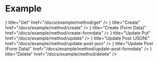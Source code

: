 
# Example

<Cards>
	<Card
		icon={
			<svg
				xmlns="http://www.w3.org/2000/svg"
				fill="none"
				viewBox="0 0 24 24"
				strokeWidth={1.5}
				stroke="currentColor"
				className="w-6 h-6"
			>
				<path
					strokeLinecap="round"
					strokeLinejoin="round"
					d="M19.5 14.25v-2.625a3.375 3.375 0 00-3.375-3.375h-1.5A1.125 1.125 0 0113.5 7.125v-1.5a3.375 3.375 0 00-3.375-3.375H8.25m0 12.75h7.5m-7.5 3H12M10.5 2.25H5.625c-.621 0-1.125.504-1.125 1.125v17.25c0 .621.504 1.125 1.125 1.125h12.75c.621 0 1.125-.504 1.125-1.125V11.25a9 9 0 00-9-9z"
				/>
			</svg>
		}
		title="Get"
		href="/docs/example/method/get"
	/>
	<Card
		icon={
			<svg
				xmlns="http://www.w3.org/2000/svg"
				fill="none"
				viewBox="0 0 24 24"
				strokeWidth={1.5}
				stroke="currentColor"
				className="w-6 h-6"
			>
				<path
					strokeLinecap="round"
					strokeLinejoin="round"
					d="M19.5 14.25v-2.625a3.375 3.375 0 00-3.375-3.375h-1.5A1.125 1.125 0 0113.5 7.125v-1.5a3.375 3.375 0 00-3.375-3.375H8.25m0 12.75h7.5m-7.5 3H12M10.5 2.25H5.625c-.621 0-1.125.504-1.125 1.125v17.25c0 .621.504 1.125 1.125 1.125h12.75c.621 0 1.125-.504 1.125-1.125V11.25a9 9 0 00-9-9z"
				/>
			</svg>
		}
		title="Create"
		href="/docs/example/method/create"
	/>
	<Card
		icon={
			<svg
				xmlns="http://www.w3.org/2000/svg"
				fill="none"
				viewBox="0 0 24 24"
				strokeWidth={1.5}
				stroke="currentColor"
				className="w-6 h-6"
			>
				<path
					strokeLinecap="round"
					strokeLinejoin="round"
					d="M19.5 14.25v-2.625a3.375 3.375 0 00-3.375-3.375h-1.5A1.125 1.125 0 0113.5 7.125v-1.5a3.375 3.375 0 00-3.375-3.375H8.25m0 12.75h7.5m-7.5 3H12M10.5 2.25H5.625c-.621 0-1.125.504-1.125 1.125v17.25c0 .621.504 1.125 1.125 1.125h12.75c.621 0 1.125-.504 1.125-1.125V11.25a9 9 0 00-9-9z"
				/>
			</svg>
		}
		title="Create (Form Data)"
		href="/docs/example/method/create-formdata"
	/>
	<Card
		icon={
			<svg
				xmlns="http://www.w3.org/2000/svg"
				fill="none"
				viewBox="0 0 24 24"
				strokeWidth={1.5}
				stroke="currentColor"
				className="w-6 h-6"
			>
				<path
					strokeLinecap="round"
					strokeLinejoin="round"
					d="M19.5 14.25v-2.625a3.375 3.375 0 00-3.375-3.375h-1.5A1.125 1.125 0 0113.5 7.125v-1.5a3.375 3.375 0 00-3.375-3.375H8.25m0 12.75h7.5m-7.5 3H12M10.5 2.25H5.625c-.621 0-1.125.504-1.125 1.125v17.25c0 .621.504 1.125 1.125 1.125h12.75c.621 0 1.125-.504 1.125-1.125V11.25a9 9 0 00-9-9z"
				/>
			</svg>
		}
		title="Update Put"
		href="/docs/example/method/update"
	/>
	<Card
		icon={
			<svg
				xmlns="http://www.w3.org/2000/svg"
				fill="none"
				viewBox="0 0 24 24"
				strokeWidth={1.5}
				stroke="currentColor"
				className="w-6 h-6"
			>
				<path
					strokeLinecap="round"
					strokeLinejoin="round"
					d="M19.5 14.25v-2.625a3.375 3.375 0 00-3.375-3.375h-1.5A1.125 1.125 0 0113.5 7.125v-1.5a3.375 3.375 0 00-3.375-3.375H8.25m0 12.75h7.5m-7.5 3H12M10.5 2.25H5.625c-.621 0-1.125.504-1.125 1.125v17.25c0 .621.504 1.125 1.125 1.125h12.75c.621 0 1.125-.504 1.125-1.125V11.25a9 9 0 00-9-9z"
				/>
			</svg>
		}
		title="Update Post (JSON)"
		href="/docs/example/method/update-post-json"
	/>
	<Card
		icon={
			<svg
				xmlns="http://www.w3.org/2000/svg"
				fill="none"
				viewBox="0 0 24 24"
				strokeWidth={1.5}
				stroke="currentColor"
				className="w-6 h-6"
			>
				<path
					strokeLinecap="round"
					strokeLinejoin="round"
					d="M19.5 14.25v-2.625a3.375 3.375 0 00-3.375-3.375h-1.5A1.125 1.125 0 0113.5 7.125v-1.5a3.375 3.375 0 00-3.375-3.375H8.25m0 12.75h7.5m-7.5 3H12M10.5 2.25H5.625c-.621 0-1.125.504-1.125 1.125v17.25c0 .621.504 1.125 1.125 1.125h12.75c.621 0 1.125-.504 1.125-1.125V11.25a9 9 0 00-9-9z"
				/>
			</svg>
		}
		title="Update Post (Form Data)"
		href="/docs/example/method/update-post-formdata"
	/>
	<Card
		icon={
			<svg
				xmlns="http://www.w3.org/2000/svg"
				fill="none"
				viewBox="0 0 24 24"
				strokeWidth={1.5}
				stroke="currentColor"
				className="w-6 h-6"
			>
				<path
					strokeLinecap="round"
					strokeLinejoin="round"
					d="M19.5 14.25v-2.625a3.375 3.375 0 00-3.375-3.375h-1.5A1.125 1.125 0 0113.5 7.125v-1.5a3.375 3.375 0 00-3.375-3.375H8.25m0 12.75h7.5m-7.5 3H12M10.5 2.25H5.625c-.621 0-1.125.504-1.125 1.125v17.25c0 .621.504 1.125 1.125 1.125h12.75c.621 0 1.125-.504 1.125-1.125V11.25a9 9 0 00-9-9z"
				/>
			</svg>
		}
		title="Delete"
		href="/docs/example/method/delete"
	/>
</Cards>
